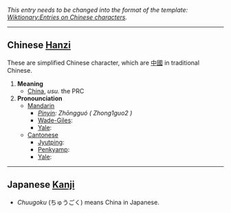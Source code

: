 ''This entry needs to be changed into the format of the template: [[Wiktionary:Entries on Chinese characters]].''
----

== Chinese [[Hanzi]] ==

These are simplified Chinese character, which are [[中國]] in traditional Chinese.

#'''Meaning'''
#*[[China]], ''usu.'' the PRC 
#'''Pronounciation '''
#*[[Mandarin ]]
#**''[[Pinyin]]: Zhōngguó ( Zhong1guo2 )''
#**[[Wade-Giles]]: 
#**[[Yale]]: 
#*[[Cantonese]]
#**[[Jyutping]]: 
#**[[Penkyamp]]: 
#**[[Yale]]:

----

==Japanese [[Kanji]]==
*''Chuugoku'' (ちゅうごく) means China in Japanese.